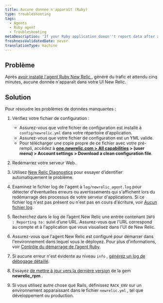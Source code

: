 ```yaml
---
title: Aucune donnée n'apparaît (Ruby)
type: troubleshooting
tags:
  - Agents
  - Ruby agent
  - Troubleshooting
metaDescription: 'If your Ruby application doesn''t report data after a few minutes, try these troubleshooting steps.'
freshnessValidatedDate: never
translationType: machine
---
```


## Problème

Après [avoir installé l&apos;agent Ruby New Relic ](/docs/agents/ruby-agent/installation-configuration/ruby-agent-installation), généré du trafic et attendu cinq minutes, aucune donnée n&apos;apparaît dans votre UI New Relic.

## Solution

Pour résoudre les problèmes de données manquantes :

1. Vérifiez votre fichier de configuration :

   * Assurez-vous que votre fichier de configuration est installé à `config/newrelic.yml` dans votre répertoire d&apos;application.
   * Assurez-vous que votre fichier de configuration est un YML valide.
   * Pour télécharger une copie propre de ce fichier avec votre <InlinePopover type="licenseKey" />pré-rempli, accédez à <DNT>**[one.newrelic.com &gt; All capabilities](https://one.newrelic.com/all-capabilities) &gt; (user menu) &gt; Account settings &gt; Download a clean configuration file**</DNT>.

2. Redémarrez votre serveur Web.

3. Utilisez [New Relic Diagnostics](/docs/agents/manage-apm-agents/troubleshooting/new-relic-diagnostics) pour essayer d’identifier automatiquement le problème.

4. Examinez le fichier log de l&apos;agent à `log/newrelic_agent.log` pour détecter d&apos;éventuelles erreurs ou avertissements qui s&apos;affichent lors du redémarrage des processus de votre serveur d&apos;applications. Si ce fichier log n&apos;est pas présent ou n&apos;est pas en cours d&apos;écriture, voir [Aucun fichier log](/docs/agents/ruby-agent/troubleshooting/no-log-file-ruby).

5. Recherchez dans le log de l’agent New Relic une entrée contenant `INFO : Reporting to:` suivi d’une URL. Assurez-vous que l&apos;URL correspond au compte et à l&apos;application que vous visualisez dans l&apos;UI de New Relic.

6. Assurez-vous que l&apos;agent New Relic est configuré pour démarrer dans l&apos;environnement dans lequel vous le déployez. Pour plus d’informations, voir [Contrôle du démarrage de l’agent Ruby](/docs/agents/ruby-agent/troubleshooting/controlling-when-ruby-agent-starts).

7. Si aucune erreur n&apos;est évidente au niveau `info` , [générez un log de débogage détaillé](/docs/agents/ruby-agent/troubleshooting/generating-logs-troubleshooting-ruby).

8. Essayez [de mettre à jour vers la dernière version](/docs/agents/ruby-agent/installation-configuration/updating-deprecated-ruby-agents#update) de la gem <DNT>**newrelic\_rpm**</DNT> .

9. Si vous utilisez autre chose que Rails, définissez `RACK_ENV` sur un environnement apparaissant dans le fichier `newrelic.yml` , tel que développement ou production.